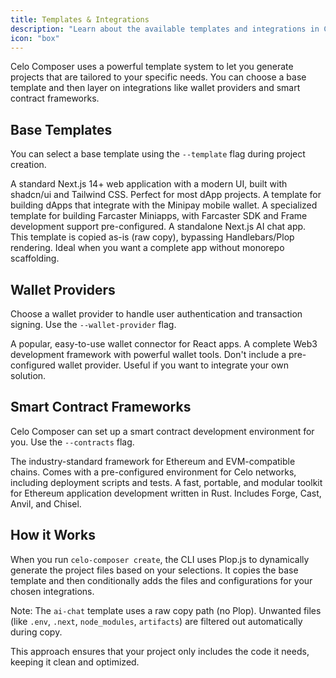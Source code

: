```yaml
---
title: Templates & Integrations
description: "Learn about the available templates and integrations in Celo Composer."
icon: "box"
---
```


Celo Composer uses a powerful template system to let you generate projects that are tailored to your specific needs. You can choose a base template and then layer on integrations like wallet providers and smart contract frameworks.

## Base Templates

You can select a base template using the `--template` flag during project creation.

<CardGroup cols={2}>
  <Card title="Basic Web App" icon="globe">
    A standard Next.js 14+ web application with a modern UI, built with
    shadcn/ui and Tailwind CSS. Perfect for most dApp projects.
  </Card>
  <Card title="Minipay" icon="phone">
    A template for building dApps that integrate with the Minipay mobile wallet.
  </Card>
  <Card title="Farcaster Miniapp" icon="podcast">
    A specialized template for building Farcaster Miniapps, with Farcaster SDK
    and Frame development support pre-configured.
  </Card>
  <Card title="AI Chat" icon="bot">
    A standalone Next.js AI chat app. This template is copied as-is (raw copy),
    bypassing Handlebars/Plop rendering. Ideal when you want a complete app
    without monorepo scaffolding.
  </Card>
</CardGroup>

## Wallet Providers

Choose a wallet provider to handle user authentication and transaction signing. Use the `--wallet-provider` flag.

<CardGroup cols={3}>
  <Card title="RainbowKit" icon="rainbow">
    A popular, easy-to-use wallet connector for React apps.
  </Card>
  <Card title="Thirdweb" icon="cubes">
    A complete Web3 development framework with powerful wallet tools.
  </Card>
  <Card title="None" icon="x-circle">
    Don't include a pre-configured wallet provider. Useful if you want to
    integrate your own solution.
  </Card>
</CardGroup>

## Smart Contract Frameworks

Celo Composer can set up a smart contract development environment for you. Use the `--contracts` flag.

<CardGroup cols={2}>
  <Card title="Hardhat" icon="hardhat">
    The industry-standard framework for Ethereum and EVM-compatible chains.
    Comes with a pre-configured environment for Celo networks, including
    deployment scripts and tests.
  </Card>
  <Card title="Foundry" icon="anvil">
    A fast, portable, and modular toolkit for Ethereum application development
    written in Rust. Includes Forge, Cast, Anvil, and Chisel.
  </Card>
</CardGroup>

## How it Works

When you run `celo-composer create`, the CLI uses Plop.js to dynamically generate the project files based on your selections. It copies the base template and then conditionally adds the files and configurations for your chosen integrations.

Note: The `ai-chat` template uses a raw copy path (no Plop). Unwanted files (like `.env`, `.next`, `node_modules`, `artifacts`) are filtered out automatically during copy.

This approach ensures that your project only includes the code it needs, keeping it clean and optimized.

